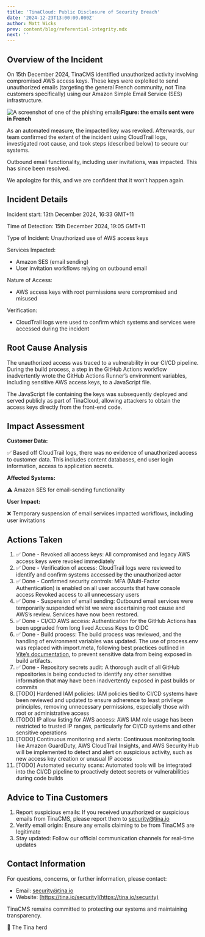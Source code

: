 ```yaml
---
title: 'TinaCloud: Public Disclosure of Security Breach'
date: '2024-12-23T13:00:00.000Z'
author: Matt Wicks
prev: content/blog/referential-integrity.mdx
next: ''
---
```


## Overview of the Incident

On 15th December 2024, TinaCMS identified unauthorized activity involving compromised AWS access keys. These keys were exploited to send unauthorized emails (targeting the general French community, not Tina customers specifically) using our Amazon Simple Email Service (SES) infrastructure.

![A screenshot of one of the phishing emails](/img/blog/2024-12-tinacloud-public-disclosure-security-breach/phishing-email.png "Figure: the emails sent were in French")**Figure: the emails sent were in French**

As an automated measure, the impacted key was revoked. Afterwards, our team confirmed the extent of the incident using CloudTrail logs, investigated root cause, and took steps (described below) to secure our systems.

Outbound email functionality, including user invitations, was impacted. This has since been resolved.

We apologize for this, and we are confident that it won’t happen again.

## Incident Details

Incident start: 13th December 2024, 16:33 GMT+11

Time of Detection: 15th December 2024, 19:05 GMT+11

Type of Incident: Unauthorized use of AWS access keys

Services Impacted:

* Amazon SES (email sending)
* User invitation workflows relying on outbound email

Nature of Access:

* AWS access keys with root permissions were compromised and misused

Verification:

* CloudTrail logs were used to confirm which systems and services were accessed during the incident

## Root Cause Analysis

The unauthorized access was traced to a vulnerability in our CI/CD pipeline. During the build process, a step in the GitHub Actions workflow inadvertently wrote the GitHub Actions Runner’s environment variables, including sensitive AWS access keys, to a JavaScript file.

The JavaScript file containing the keys was subsequently deployed and served publicly as part of TinaCloud, allowing attackers to obtain the access keys directly from the front-end code.

## Impact Assessment

**Customer Data:**

✅ Based off CloudTrail logs, there was no evidence of unauthorized access to customer data.
This includes content databases, end user login information, access to application secrets.

**Affected Systems:**

⚠️ Amazon SES for email-sending functionality

**User Impact:**

❌ Temporary suspension of email services impacted workflows, including user invitations

## Actions Taken

1. ✅ Done - Revoked all access keys:
   All compromised and legacy AWS access keys were revoked immediately
2. ✅ Done - Verification of access:
   CloudTrail logs were reviewed to identify and confirm systems accessed by the unauthorized actor
3. ✅ Done - Confirmed security controls:
   MFA (Multi-Factor Authentication) is enabled on all user accounts that have console access
   Revoked access to all unnecessary users
4. ✅ Done - Suspension of email sending:
   Outbound email services were temporarily suspended whilst we were ascertaining root cause and AWS’s review.
   Services have now been restored.
5. ✅ Done - CI/CD AWS access:
   Authentication for the GitHub Actions has been upgraded from long lived Access Keys to OIDC
6. ✅ Done - Build process:
   The build process was reviewed, and the handling of environment variables was updated.
   The use of process.env was replaced with import.meta, following best practices outlined in [Vite’s documentation](https://vite.dev/config/shared-options.html#define), to prevent sensitive data from being exposed in build artifacts.
7. ✅ Done - Repository secrets audit:
   A thorough audit of all GitHub repositories is being conducted to identify any other sensitive information that may have been inadvertently exposed in past builds or commits
8. \[TODO] Hardened IAM policies:
   IAM policies tied to CI/CD systems have been reviewed and updated to ensure adherence to least privilege principles, removing unnecessary permissions, especially those with root or administrative access
9. \[TODO] IP allow listing for AWS access:
   AWS IAM role usage has been restricted to trusted IP ranges, particularly for CI/CD systems and other sensitive operations
10. \[TODO] Continuous monitoring and alerts:
    Continuous monitoring tools like Amazon GuardDuty, AWS CloudTrail Insights, and AWS Security Hub will be implemented to detect and alert on suspicious activity, such as new access key creation or unusual IP access
11. \[TODO] Automated security scans:
    Automated tools will be integrated into the CI/CD pipeline to proactively detect secrets or vulnerabilities during code builds

## Advice to Tina Customers

1. Report suspicious emails: If you received unauthorized or suspicious emails from TinaCMS, please report them to [security@tina.io](mailto\:security@tina.io)
2. Verify email origin: Ensure any emails claiming to be from TinaCMS are legitimate
3. Stay updated: Follow our official communication channels for real-time updates

## Contact Information

For questions, concerns, or further information, please contact:

* Email: [security@tina.io](mailto\:security@tina.io)
* Website: [https://tina.io/security](https://tina.io/security)

TinaCMS remains committed to protecting our systems and maintaining transparency.

🦙 The Tina herd
